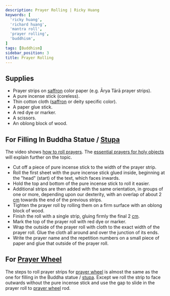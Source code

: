 ```yaml
---
description: Prayer Rolling | Ricky Huang
keywords: [
  'ricky huang',
  'richard huang',
  'mantra roll',
  'prayer rolling',
  'buddhism',
]
tags: [Buddhism]
sidebar_position: 3
title: Prayer Rolling
---
```


<Welcome />

## Supplies

- Prayer strips on [saffron](https://en.wikipedia.org/wiki/Saffron) color paper (e.g. <Link href="/pdf/arya-tara.pdf" rel="noopener noreferrer" target="_blank" title="Open Ārya Tārā prayer roll">Ārya Tārā prayer strips</Link>).
- A pure incense stick (coreless).
- Thin cotton cloth ([saffron](https://en.wikipedia.org/wiki/Saffron) or deity specific color).
- A paper glue stick.
- A red dye or marker.
- A scissors.
- An oblong block of wood.

## For Filling In Buddha Statue / [Stupa](https://en.wikipedia.org/wiki/Stupa)

The video shows [how to roll prayers](https://www.youtube.com/watch?v=PwSm7r5ppww).
The [essential prayers for holy objects](https://fpmt.org/wp-content/uploads/teachers/zopa/advice/essential-mantras-for-holy-objects/essentialmantrasholyobjects_c5.pdf) will explain further on the topic.

- Cut off a piece of pure incense stick to the width of the prayer strip.
- Roll the first sheet with the pure incense stick glued inside, beginning at
  the "head" (start) of the text, which faces inwards.
- Hold the top and bottom of the pure incense stick to roll it easier.
- Additional strips are then added with the same orientation, in groups of one or more,
  depending upon our dexterity, with an overlap of about 2 [cm](https://en.wikipedia.org/wiki/Centimetre)
  towards the end of the previous strips.
- Tighten the prayer roll by rolling them on a firm surface with an oblong block of wood.
- Finish the roll with a single strip, gluing firmly the final 2 [cm](https://en.wikipedia.org/wiki/Centimetre).
- Mark the top of the prayer roll with red dye or marker.
- Wrap the outside of the prayer roll with cloth to the exact width of the prayer roll.
  Glue the cloth all around and over the junction of its ends.
- Write the prayer name and the repetition numbers on a small piece of paper
  and glue that outside of the prayer roll.

## For [Prayer Wheel](https://en.wikipedia.org/wiki/Prayer_wheel)

The steps to roll prayer strips for [prayer wheel](https://en.wikipedia.org/wiki/Prayer_wheel)
is almost the same as the one for filling in the Buddha statue / [stupa](https://en.wikipedia.org/wiki/Stupa).
Except we roll the strip to face outwards without the pure incense stick and use the gap to slide in
the prayer roll to [prayer wheel](https://en.wikipedia.org/wiki/Prayer_wheel) rod.
